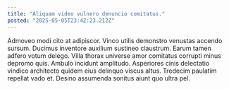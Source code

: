 ```yaml
---
title: "Aliquam video vulnero denuncio comitatus."
posted: "2025-05-05T23:42:23.212Z"
---
```


Admoveo modi cito at adipiscor. Vinco utilis demonstro venustas accendo sursum. Ducimus inventore auxilium sustineo claustrum.
Earum tamen adfero votum delego. Villa thorax universe amor comitatus corrupti minus depromo quis. Ambulo incidunt amplitudo.
Asperiores cinis delectatio vindico architecto quidem eius delinquo viscus altus. Tredecim paulatim repellat vado et. Desino assumenda sonitus aiunt quo ultra pel.
